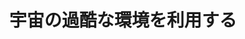 ﻿---
title: "宇宙の過酷な環境を利用する"
category: "環境・社会理工学院"
vol: 87
interviewee: "秋田 大輔"
url: "http://www.ide.titech.ac.jp/~akita/"
tags: ["宇宙","航空","惑星"]
pdf: "87-1-akita.pdf"
career: ""
preface: "地球を離れると、 そこには一見過酷な環境が広がっているように見える。秋田ではそのような宇宙の多様な環境を利用し、航空宇宙工学を用いて宇宙の謎を解明するための従来とは異なる探査システムを開発すべく研究を重ねている。 ここでは先生の研究を大まかに金星や火星などの空気のある世界と宇宙空間の空気のない世界の二つに分けて紹介していく。"
---
